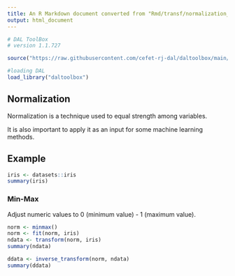 ```yaml
---
title: An R Markdown document converted from "Rmd/transf/normalization_minmax.ipynb"
output: html_document
---
```


```r
# DAL ToolBox
# version 1.1.727

source("https://raw.githubusercontent.com/cefet-rj-dal/daltoolbox/main/jupyter.R")

#loading DAL
load_library("daltoolbox") 
```

## Normalization

Normalization is a technique used to equal strength among variables. 

It is also important to apply it as an input for some machine learning methods. 

## Example

```r
iris <- datasets::iris  
summary(iris)
```

### Min-Max 
Adjust numeric values to 0 (minimum value) - 1 (maximum value).

```r
norm <- minmax()
norm <- fit(norm, iris)
ndata <- transform(norm, iris)
summary(ndata)
```

```r
ddata <- inverse_transform(norm, ndata)
summary(ddata)
```

